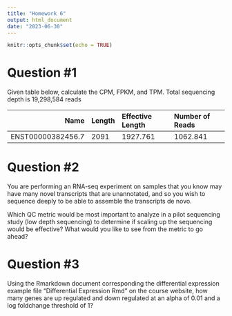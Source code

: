 ```yaml
---
title: "Homework 6"
output: html_document
date: "2023-06-30"
---
```


```r
knitr::opts_chunk$set(echo = TRUE)
```

Question #1
============

Given table below, calculate the CPM, FPKM, and TPM. Total sequencing depth is 19,298,584 reads

|Name|Length|Effective Length|Number of Reads|
|-:|:-|:-|:-|
|ENST00000382456.7|2091|1927.761|1062.841|


Question #2
============

You are performing an RNA-seq experiment on samples that you know may have many novel transcripts that are unannotated, and so you wish to sequence deeply to be able to assemble the transcripts de novo.

Which QC metric would be most important to analyze in a pilot sequencing study (low depth sequencing) to determine if scaling up the sequencing would be effective? What would you like to see from the metric to go ahead?


Question #3
============

Using the Rmarkdown document corresponding the differential expression example file "Differential Expression Rmd" on the course website, how many genes are up regulated and down regulated at an alpha of 0.01 and a log foldchange threshold of 1?
